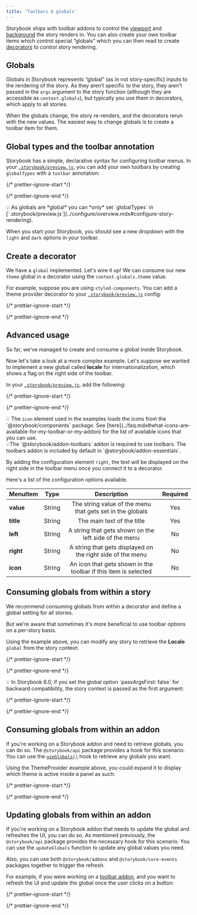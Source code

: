 ```yaml
---
title: 'Toolbars & globals'
---
```


<YouTubeCallout id="DuJ_gmSncLM" title="Create custom toolbar items using global types" />

Storybook ships with toolbar addons to control the [viewport](./viewport.mdx) and [background](./backgrounds.mdx) the story renders in. You can also create your own toolbar items which control special “globals” which you can then read to create [decorators](../writing-stories/decorators.mdx) to control story rendering.

## Globals

Globals in Storybook represents “global” (as in not story-specific) inputs to the rendering of the story. As they aren’t specific to the story, they aren’t passed in the `args` argument to the story function (although they are accessible as `context.globals`), but typically you use them in decorators, which apply to all stories.

When the globals change, the story re-renders, and the decorators rerun with the new values. The easiest way to change globals is to create a toolbar item for them.

## Global types and the toolbar annotation

Storybook has a simple, declarative syntax for configuring toolbar menus. In your [`.storybook/preview.js`](../configure/overview.mdx#configure-story-rendering), you can add your own toolbars by creating `globalTypes` with a `toolbar` annotation:

{/* prettier-ignore-start */}

<CodeSnippets path="storybook-preview-configure-globaltypes.md" />

{/* prettier-ignore-end */}

<div class="aside">
  💡 As globals are *global* you can *only* set `globalTypes` in [`.storybook/preview.js`](../configure/overview.mdx#configure-story-rendering).
</div>

When you start your Storybook, you should see a new dropdown with the `light` and `dark` options in your toolbar.

## Create a decorator

We have a `global` implemented. Let's wire it up! We can consume our new `theme` global in a decorator using the `context.globals.theme` value.

For example, suppose you are using `styled-components`. You can add a theme provider decorator to your [`.storybook/preview.js`](../configure/overview.mdx#configure-story-rendering) config:

{/* prettier-ignore-start */}

<CodeSnippets path="storybook-preview-use-global-type.md" />

{/* prettier-ignore-end */}

## Advanced usage

So far, we've managed to create and consume a global inside Storybook.

Now let's take a look at a more complex example. Let's suppose we wanted to implement a new global called **locale** for internationalization, which shows a flag on the right side of the toolbar.

In your [`.storybook/preview.js`](../configure/overview.mdx#configure-story-rendering), add the following:

{/* prettier-ignore-start */}

<CodeSnippets path="storybook-preview-locales-globaltype.md" />

{/* prettier-ignore-end */}

<div class="aside">
  💡 The <code>icon</code> element used in the examples loads the icons from the `@storybook/components` package. See [here](../faq.mdx#what-icons-are-available-for-my-toolbar-or-my-addon) for the list of available icons that you can use.
</div>

<div class="aside">
  💡The `@storybook/addon-toolbars` addon is required to use toolbars. The toolbars addon is included by default in `@storybook/addon-essentials`.
</div>

By adding the configuration element `right`, the text will be displayed on the right side in the toolbar menu once you connect it to a decorator.

Here's a list of the configuration options available.

| MenuItem  |  Type  |                           Description                           | Required |
| --------- | :----: | :-------------------------------------------------------------: | :------: |
| **value** | String |    The string value of the menu that gets set in the globals    |   Yes    |
| **title** | String |                   The main text of the title                    |   Yes    |
| **left**  | String |      A string that gets shown on the left side of the menu      |    No    |
| **right** | String |   A string that gets displayed on the right side of the menu    |    No    |
| **icon**  | String | An icon that gets shown in the toolbar if this item is selected |    No    |

## Consuming globals from within a story

We recommend consuming globals from within a decorator and define a global setting for all stories.

But we're aware that sometimes it's more beneficial to use toolbar options on a per-story basis.

Using the example above, you can modify any story to retrieve the **Locale** `global` from the story context:

{/* prettier-ignore-start */}

<CodeSnippets path="my-component-story-use-globaltype.md" />

{/* prettier-ignore-end */}

<div class="aside">
  💡 In Storybook 6.0, if you set the global option `passArgsFirst: false` for backward compatibility, the story context is passed as the first argument:

  {/* prettier-ignore-start */}

  <CodeSnippets path="my-component-story-use-globaltype-backwards-compat.md" />

  {/* prettier-ignore-end */}
</div>

## Consuming globals from within an addon

If you're working on a Storybook addon and need to retrieve globals, you can do so. The `@storybook/api` package provides a hook for this scenario. You can use the [`useGlobals()`](../addons/addons-api.mdx#useglobals) hook to retrieve any globals you want.

Using the ThemeProvider example above, you could expand it to display which theme is active inside a panel as such:

{/* prettier-ignore-start */}

<CodeSnippets path="addon-consume-globaltype.md" />

{/* prettier-ignore-end */}

## Updating globals from within an addon

If you're working on a Storybook addon that needs to update the global and refreshes the UI, you can do so. As mentioned previously, the `@storybook/api` package provides the necessary hook for this scenario. You can use the `updateGlobals` function to update any global values you need.

Also, you can use both `@storybook/addons` and `@storybook/core-events` packages together to trigger the refresh.

For example, if you were working on a [toolbar addon](../addons/addon-types.mdx#toolbars), and you want to refresh the UI and update the global once the user clicks on a button:

{/* prettier-ignore-start */}

<CodeSnippets path="addon-consume-and-update-globaltype.md" />

{/* prettier-ignore-end */}

